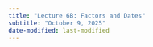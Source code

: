 ```yaml
---
title: "Lecture 6B: Factors and Dates"
subtitle: "October 9, 2025"
date-modified: last-modified
---
```

